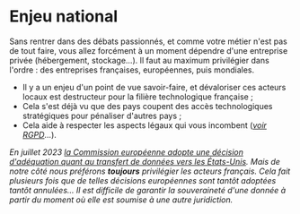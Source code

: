 # Enjeu national

Sans rentrer dans des débats passionnés, et comme votre métier n'est pas de tout faire, vous allez forcément à un moment dépendre d'une entreprise privée (hébergement, stockage…). Il faut au maximum privilégier dans l'ordre : des entreprises françaises, européennes, puis mondiales.

- Il y a un enjeu d'un point de vue savoir-faire, et dévaloriser ces acteurs locaux est destructeur pour la filière technologique française ;
- Cela s'est déjà vu que des pays coupent des accès technologiques stratégiques pour pénaliser d'autres pays ;
- Cela aide à respecter les aspects légaux qui vous incombent ([_voir RGPD_](#la-protection-des-données)…).

_En juillet 2023 [la Commission européenne adopte une décision d'adéquation quant au transfert de données vers les États-Unis](https://www.cnil.fr/fr/transferts-de-donnees-vers-les-etats-unis-la-commission-europeenne-adopte-une-nouvelle-decision). Mais de notre côté nous préférons **toujours** privilégier les acteurs français. Cela fait plusieurs fois que de telles décisions européennes sont tantôt adoptées tantôt annulées… Il est difficile de garantir la souveraineté d'une donnée à partir du moment où elle est soumise à une autre juridiction._
